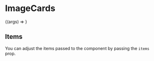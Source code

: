 

<Meta title="Molecules | ImageCards" component={ImageCards} />

# ImageCards

<Preview>
  <Story
    name="Basic"
    args={{
      items: [
        {
          alt: 'V1 of site',
          image:
            'https://images.unsplash.com/photo-1596779845727-d88eb78a1b08?ixlib=rb-1.2.1&ixid=eyJhcHBfaWQiOjEyMDd9&auto=format&fit=crop&w=2091&q=80',
          link: 'https://v1.haseebmajid.dev',
          text: 'V1',
        },
        {
          alt: 'V2 of site',
          image:
            'https://images.unsplash.com/photo-1596779845727-d88eb78a1b08?ixlib=rb-1.2.1&ixid=eyJhcHBfaWQiOjEyMDd9&auto=format&fit=crop&w=2091&q=80',
          link: 'https://v2.haseebmajid.dev',
          text: 'V2',
        },
      ],
    }}
  >
    {(args) => <ImageCards {...args} />}
  </Story>
</Preview>

<Props story="Basic" />

## Items

You can adjust the items passed to the component by passing the `items` prop.

<Preview>
  <Story name="items">
    <ImageCards
      items={[
        {
          alt: 'V2 of site',
          image:
            'https://images.unsplash.com/photo-1596779845727-d88eb78a1b08?ixlib=rb-1.2.1&ixid=eyJhcHBfaWQiOjEyMDd9&auto=format&fit=crop&w=2091&q=80',
          link: 'https://v2.haseebmajid.dev',
          text: 'V2',
        },
        {
          alt: 'V1 of site',
          image:
            'https://images.unsplash.com/photo-1593241922072-c6abbd29a9d1?ixlib=rb-1.2.1&auto=format&fit=crop&w=2089&q=80',
          link: 'https://v1.haseebmajid.dev',
          text: 'V1',
        },
      ]}
    />
  </Story>
</Preview>
